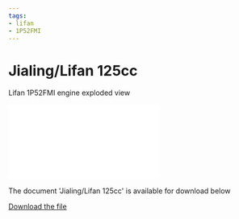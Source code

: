 ```yaml
---
tags:
- lifan
- 1P52FMI
---
```



# Jialing/Lifan 125cc

Lifan 1P52FMI engine exploded view

<div style={{ position: 'relative', paddingBottom: '141.4%', height: 0, overflow: 'hidden', maxWidth: '100%', background: '#f0f0f0' }}>
  <iframe
    src="/file/thumpstar125.pdf#toolbar=0&navpanes=0&scrollbar=0"
    style={{ position: 'absolute', top: 0, left: 0, width: '100%', height: '100%' }}
    frameBorder="0"
    scrolling="no">
  </iframe>
</div>

The document 'Jialing/Lifan 125сс' is available for download below

[Download the file](../../../static/file/thumpstar125.pdf)
